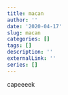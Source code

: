 ```yaml
---
title: macan
author: ''
date: '2020-04-17'
slug: macan
categories: []
tags: []
description: ''
externalLink: ''
series: []
---
```




capeeeek